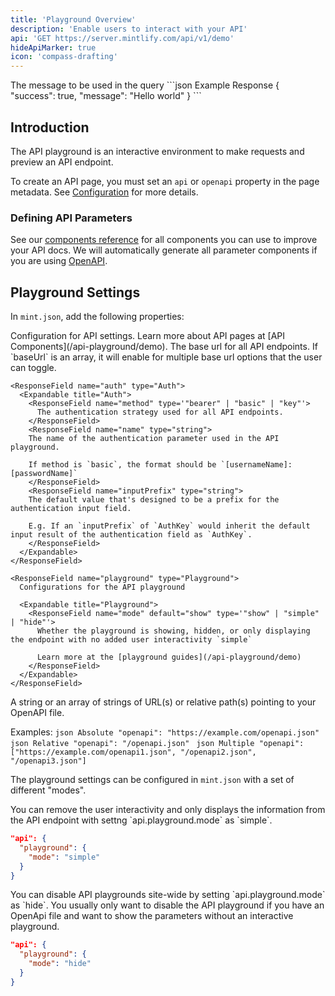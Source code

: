 ```yaml
---
title: 'Playground Overview'
description: 'Enable users to interact with your API'
api: 'GET https://server.mintlify.com/api/v1/demo'
hideApiMarker: true
icon: 'compass-drafting'
---
```


<ParamField query="message" type="string" required>
  The message to be used in the query
</ParamField>

<ResponseExample>
  ```json Example Response
  {
    "success": true,
    "message": "Hello world"
  }
  ```
</ResponseExample>

## Introduction

The API playground is an interactive environment to make requests and preview an API endpoint.

To create an API page, you must set an `api` or `openapi` property in the page metadata. See [Configuration](/api-playground/configuration) for more details.

### Defining API Parameters

See our [components reference](/components/api) for all components you can use to improve your API docs. We will automatically generate all parameter components if you are using [OpenAPI](/api-playground/openapi).

## Playground Settings

In `mint.json`, add the following properties:

<ResponseField name="api" type="API">
  Configuration for API settings. Learn more about API pages at [API Components](/api-playground/demo).
  <Expandable title="API">
    <ResponseField name="baseUrl" type="string">
      The base url for all API endpoints. If `baseUrl` is an array, it will enable for multiple base url
      options that the user can toggle.
    </ResponseField>

    <ResponseField name="auth" type="Auth">
      <Expandable title="Auth">
        <ResponseField name="method" type='"bearer" | "basic" | "key"'>
          The authentication strategy used for all API endpoints.
        </ResponseField>
        <ResponseField name="name" type="string">
        The name of the authentication parameter used in the API playground.

        If method is `basic`, the format should be `[usernameName]:[passwordName]`
        </ResponseField>
        <ResponseField name="inputPrefix" type="string">
        The default value that's designed to be a prefix for the authentication input field.

        E.g. If an `inputPrefix` of `AuthKey` would inherit the default input result of the authentication field as `AuthKey`.
        </ResponseField>
      </Expandable>
    </ResponseField>

    <ResponseField name="playground" type="Playground">
      Configurations for the API playground

      <Expandable title="Playground">
        <ResponseField name="mode" default="show" type='"show" | "simple" | "hide"'>
          Whether the playground is showing, hidden, or only displaying the endpoint with no added user interactivity `simple`

          Learn more at the [playground guides](/api-playground/demo)
        </ResponseField>
      </Expandable>
    </ResponseField>

  </Expandable>
</ResponseField>

<ResponseField name="openapi" type="string | string[]">
  A string or an array of strings of URL(s) or relative path(s) pointing to your
  OpenAPI file.
  
  Examples:
  <CodeGroup>
    ```json Absolute
    "openapi": "https://example.com/openapi.json"
    ```
    ```json Relative
    "openapi": "/openapi.json"
    ```
    ```json Multiple
    "openapi": ["https://example.com/openapi1.json", "/openapi2.json", "/openapi3.json"]
    ```
  </CodeGroup>

</ResponseField>

The playground settings can be configured in `mint.json` with a set of different "modes".

<AccordionGroup>
<Accordion title="Simple Playgrounds">
  You can remove the user interactivity and only displays the information from the API endpoint with settng `api.playground.mode` as `simple`.

```json mint.json
"api": {
  "playground": {
    "mode": "simple"
  }
}
```

</Accordion>

<Accordion title="Hide API Playgrounds">
  You can disable API playgrounds site-wide by setting `api.playground.mode` as `hide`. You usually only want to disable the API playground if you have an OpenApi file and want to show the parameters without an interactive playground.

```json mint.json
"api": {
  "playground": {
    "mode": "hide"
  }
}
```

</Accordion>
</AccordionGroup>
